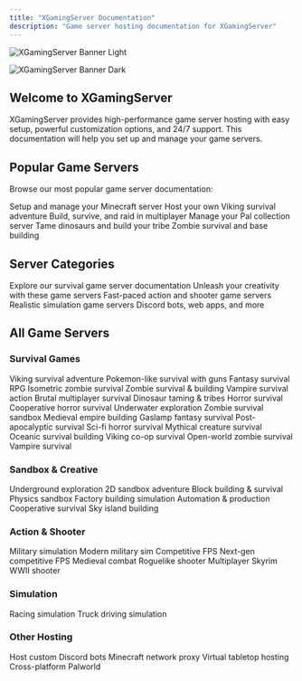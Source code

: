```yaml
---
title: "XGamingServer Documentation"
description: "Game server hosting documentation for XGamingServer"
---
```


<img
  className="block dark:hidden"
  src="/images/hero-light.png"
  alt="XGamingServer Banner Light"
/>

<img
  className="hidden dark:block"
  src="/images/xgamingserverpanel.png"
  alt="XGamingServer Banner Dark"
/>

## Welcome to XGamingServer

XGamingServer provides high-performance game server hosting with easy setup, powerful customization options, and 24/7 support. This documentation will help you set up and manage your game servers.

## Popular Game Servers

Browse our most popular game server documentation:

<CardGroup cols={3}>
  <Card title="Minecraft" icon="cube" href="/games/minecraft/index">
    Setup and manage your Minecraft server
  </Card>
  <Card title="Valheim" icon="shield" href="/games/valheim/index">
    Host your own Viking survival adventure
  </Card>
  <Card title="Rust" icon="wrench" href="/games/rust/index">
    Build, survive, and raid in multiplayer
  </Card>
  <Card title="Palworld" icon="dragon" href="/games/palworld/index">
    Manage your Pal collection server
  </Card>
  <Card title="ARK: Survival Evolved" icon="dinosaur" href="/games/ark-survival-evolved/index">
    Tame dinosaurs and build your tribe
  </Card>
  <Card title="7 Days to Die" icon="biohazard" href="/games/7-days-to-die/index">
    Zombie survival and base building
  </Card>
</CardGroup>

## Server Categories

<CardGroup cols={2}>
  <Card title="Survival Games" icon="campground" href="#survival-games">
    Explore our survival game server documentation
  </Card>
  <Card title="Sandbox & Creative" icon="cubes" href="#sandbox--creative">
    Unleash your creativity with these game servers
  </Card>
  <Card title="Action & Shooter" icon="gun" href="#action--shooter">
    Fast-paced action and shooter game servers
  </Card>
  <Card title="Simulation" icon="gauge-high" href="#simulation">
    Realistic simulation game servers
  </Card>
  <Card title="Other Hosting" icon="server" href="#other-hosting">
    Discord bots, web apps, and more
  </Card>
</CardGroup>

## All Game Servers

### Survival Games

<CardGroup cols={3}>
  <Card title="Valheim" href="/games/valheim/index">
    Viking survival adventure
  </Card>
  <Card title="Palworld" href="/games/palworld/index">
    Pokemon-like survival with guns
  </Card>
  <Card title="Enshrouded" href="/games/enshrouded/index">
    Fantasy survival RPG
  </Card>
  <Card title="Project Zomboid" href="/games/project-zomboid/index">
    Isometric zombie survival
  </Card>
  <Card title="7 Days to Die" href="/games/7-days-to-die/index">
    Zombie survival & building
  </Card>
  <Card title="V Rising" href="/games/v-rising/index">
    Vampire survival action
  </Card>
  <Card title="Rust" href="/games/rust/index">
    Brutal multiplayer survival
  </Card>
  <Card title="ARK: Survival Evolved" href="/games/ark-survival-evolved/index">
    Dinosaur taming & tribes
  </Card>
  <Card title="The Forest" href="/games/the-forest/index">
    Horror survival
  </Card>
  <Card title="Sons of the Forest" href="/games/sons-of-the-forest/index">
    Cooperative horror survival
  </Card>
  <Card title="Subnautica" href="/games/subnautica/index">
    Underwater exploration
  </Card>
  <Card title="Unturned" href="/games/unturned/index">
    Zombie survival sandbox
  </Card>
  <Card title="Myth of Empires" href="/games/myth-of-empires/index">
    Medieval empire building
  </Card>
  <Card title="Nightingale" href="/games/nightingale/index">
    Gaslamp fantasy survival
  </Card>
  <Card title="HumanitZ" href="/games/humanitz/index">
    Post-apocalyptic survival
  </Card>
  <Card title="Abiotic Factor" href="/games/abiotic-factor/index">
    Sci-fi horror survival
  </Card>
  <Card title="Soulmask" href="/games/soulmask/index">
    Mythical creature survival
  </Card>
  <Card title="Sunkenland" href="/games/sunkenland/index">
    Oceanic survival building
  </Card>
  <Card title="Aska" href="/games/aska/index">
    Viking co-op survival
  </Card>
  <Card title="Jaws of Extinction" href="/games/jaws-of-extinction/index">
    Open-world zombie survival
  </Card>
  <Card title="Vein" href="/games/vein/index">
    Vampire survival
  </Card>
</CardGroup>

### Sandbox & Creative

<CardGroup cols={3}>
  <Card title="Core Keeper" href="/games/core-keeper/index">
    Underground exploration
  </Card>
  <Card title="Terraria" href="/games/terraria/index">
    2D sandbox adventure
  </Card>
  <Card title="Minecraft" href="/games/minecraft/index">
    Block building & survival
  </Card>
  <Card title="Garry's Mod" href="/games/garrys-mod/index">
    Physics sandbox
  </Card>
  <Card title="Satisfactory" href="/games/satisfactory/index">
    Factory building simulation
  </Card>
  <Card title="Factorio" href="/games/factorio/index">
    Automation & production
  </Card>
  <Card title="Don't Starve Together" href="/games/dont-starve-together/index">
    Cooperative survival
  </Card>
  <Card title="Aloft" href="/games/aloft/index">
    Sky island building
  </Card>
</CardGroup>

### Action & Shooter

<CardGroup cols={3}>
  <Card title="Arma 3" href="/games/arma-3/index">
    Military simulation
  </Card>
  <Card title="Arma Reforger" href="/games/arma-reforger/index">
    Modern military sim
  </Card>
  <Card title="CS:GO" href="/games/counter-strike-go/index">
    Competitive FPS
  </Card>
  <Card title="Counter-Strike 2" href="/games/counter-strike-2/index">
    Next-gen competitive FPS
  </Card>
  <Card title="Mordhau" href="/games/mordhau/index">
    Medieval combat
  </Card>
  <Card title="Risk of Rain 2" href="/games/risk-of-rain-2/index">
    Roguelike shooter
  </Card>
  <Card title="Skyrim Together Reborn" href="/games/skyrim-together-reborn/index">
    Multiplayer Skyrim
  </Card>
  <Card title="The Front" href="/games/the-front/index">
    WWII shooter
  </Card>
</CardGroup>

### Simulation

<CardGroup cols={3}>
  <Card title="Assetto Corsa" href="/games/assetto-corsa/index">
    Racing simulation
  </Card>
  <Card title="Euro Truck Simulator 2" href="/games/euro-truck-simulator-2/index">
    Truck driving simulation
  </Card>
</CardGroup>

### Other Hosting

<CardGroup cols={3}>
  <Card title="Discord Bot Hosting" href="/games/discord-bot-hosting/index">
    Host custom Discord bots
  </Card>
  <Card title="Bungeecord" href="/games/bungeecord/index">
    Minecraft network proxy
  </Card>
  <Card title="FOUNDRY" href="/games/foundry/index">
    Virtual tabletop hosting
  </Card>
  <Card title="Palworld Crossplay" href="/games/palworld-crossplay/index">
    Cross-platform Palworld
  </Card>
</CardGroup>
